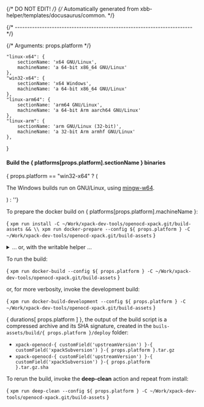 {/* DO NOT EDIT! */}
{/* Automatically generated from xbb-helper/templates/docusaurus/common. */}



{/* ------------------------------------------------------------------------ */}

{/* Arguments: props.platform */}

    "linux-x64": {
        sectionName: 'x64 GNU/Linux',
        machineName: 'a 64-bit x86_64 GNU/Linux'
    },
    "win32-x64": {
        sectionName: 'x64 Windows',
        machineName: 'a 64-bit x86_64 GNU/Linux'
    },
    "linux-arm64": {
        sectionName: 'arm64 GNU/Linux',
        machineName: 'a 64-bit Arm aarch64 GNU/Linux'
    },
    "linux-arm": {
        sectionName: 'arm GNU/Linux (32-bit)',
        machineName: 'a 32-bit Arm armhf GNU/Linux'
    },
}

#### Build the { platforms[props.platform].sectionName } binaries

{ props.platform == "win32-x64" ? ( <p>The Windows builds run on GNU/Linux, using <a href="https://mingw-w64.org">mingw-w64</a>.</p> ) : ''}

To prepare the docker build on { platforms[props.platform].machineName }:

<CodeBlock language="sh"> {
`xpm run install -C ~/Work/xpack-dev-tools/openocd-xpack.git/build-assets && \\
xpm run docker-prepare --config ${ props.platform } -C ~/Work/xpack-dev-tools/openocd-xpack.git/build-assets`
} </CodeBlock>

<details>
<summary>... or, with the writable helper ...</summary>

<CodeBlock language="sh"> {
`xpm run install -C ~/Work/xpack-dev-tools/openocd-xpack.git/build-assets && \\
xpm run link-deps -C ~/Work/xpack-dev-tools/openocd-xpack.git/build-assets && \\
xpm run docker-prepare --config ${ props.platform } -C ~/Work/xpack-dev-tools/openocd-xpack.git/build-assets && \\
xpm run docker-link-deps --config ${ props.platform } -C ~/Work/xpack-dev-tools/openocd-xpack.git/build-assets`
} </CodeBlock>

</details>

To run the build:

<CodeBlock language="sh"> {
`xpm run docker-build --config ${ props.platform } -C ~/Work/xpack-dev-tools/openocd-xpack.git/build-assets`
} </CodeBlock>

or, for more verbosity, invoke the development build:

<CodeBlock language="sh"> {
`xpm run docker-build-development --config ${ props.platform } -C ~/Work/xpack-dev-tools/openocd-xpack.git/build-assets`
} </CodeBlock>

{ durations[ props.platform ] }, the output of the build script is a compressed
archive and its SHA signature, created in
the <code>buils-assets/build/{ props.platform }/deploy</code> folder:

* <code>xpack-openocd-{ customField('upstreamVersion') }-{ customField('xpackSubversion') }-{ props.platform }.tar.gz</code>
* <code>xpack-openocd-{ customField('upstreamVersion') }-{ customField('xpackSubversion') }-{ props.platform }.tar.gz.sha</code>

To rerun the build, invoke the **deep-clean** action and repeat from install:

<CodeBlock language="sh"> {
`xpm run deep-clean --config ${ props.platform } -C ~/Work/xpack-dev-tools/openocd-xpack.git/build-assets`
} </CodeBlock>
